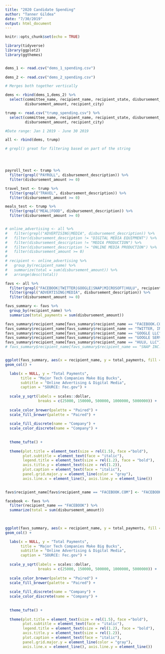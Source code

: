 ```yaml
---
title: "2020 Candidate Spending"
author: "Tanner Gildea"
date: "7/30/2019"
output: html_document
---
```


```r
knitr::opts_chunk$set(echo = TRUE)

library(tidyverse)
library(ggplot2)
library(ggthemes)


dems_1 <- read.csv("dems_1_spending.csv")
  
dems_2 <- read.csv("dems_2_spending.csv")

# Merges both together vertically

dems <- rbind(dems_1,dems_2) %>% 
  select(committee_name, recipient_name, recipient_state, disbursement_description, disbursement_date, 
         disbursement_amount, recipient_city)

trump <- read.csv("trump_spending.csv") %>% 
  select(committee_name, recipient_name, recipient_state, disbursement_description, disbursement_date, 
         disbursement_amount, recipient_city)

#Date range: Jan 1 2019 - June 30 2019

all <- rbind(dems, trump)
```


```r

# grepl() great for filtering based on part of the string




payroll_test <- trump %>% 
  filter(grepl("PAYROLL", disbursement_description)) %>% 
  filter(disbursement_amount >= 0)

travel_test <- trump %>% 
  filter(grepl("TRAVEL", disbursement_description)) %>% 
  filter(disbursement_amount >= 0)

meals_test <- trump %>% 
  filter(grepl("MEAL|FOOD", disbursement_description)) %>% 
  filter(disbursement_amount >= 0)



```


```r
# online_advertising <- all %>% 
#   filter(grepl("ADVERTISING|MEDIA", disbursement_description)) %>% 
#   filter(disbursement_description != "DIGITAL MEDIA EQUIPMENT") %>% 
#   filter(disbursement_description != "MEDIA PRODUCTION") %>% 
#   filter(disbursement_description != "ONLINE MEDIA PRODUCTION") %>% 
#   filter(disbursement_amount >= 0)
# 
# recipient <- online_advertising %>% 
#   group_by(recipient_name) %>% 
#   summarize(total = sum(disbursement_amount)) %>% 
#   arrange(desc(total))  

favs <- all %>% 
  filter(grepl("FACEBOOK|TWITTER|GOOGLE|SNAP|MICROSOFT|HULU", recipient_name)) %>% 
  filter(grepl("ADVERTISING|MEDIA", disbursement_description)) %>% 
  filter(disbursement_amount >= 0)

favs_summary <- favs %>% 
  group_by(recipient_name) %>% 
  summarize(total_payments = sum(disbursement_amount))

favs_summary$recipient_name[favs_summary$recipient_name == "FACEBOOK.COM"] <- "FACEBOOK"
favs_summary$recipient_name[favs_summary$recipient_name == "TWITTER, INC"] <- "TWITTER"
favs_summary$recipient_name[favs_summary$recipient_name == "GOOGLE LLC"] <- "GOOGLE"
favs_summary$recipient_name[favs_summary$recipient_name == "GOOGLE SERVICES"] <- "GOOGLE"
favs_summary$recipient_name[favs_summary$recipient_name == "HULU, LLC"] <- "HULU"
# favs_summary$recipient_name[favs_summary$recipient_name == "SNAP INC., LLC"] <- "SNAPCHAT"


ggplot(favs_summary, aes(x = recipient_name, y = total_payments, fill = recipient_name)) +
geom_col() +

  labs(x = NULL, y = "Total Payments",
       title = "Major Tech Companies Make Big Bucks",
       subtitle = "Online Advertising & Digital Media",
       caption = "SOURCE: Fec.gov") +
  
  scale_y_sqrt(labels = scales::dollar,
               breaks = c(25000, 150000, 500000, 1000000, 5000000)) +
  
  scale_color_brewer(palette = "Paired") +
  scale_fill_brewer(palette = "Paired") +
  
  scale_fill_discrete(name = "Company") +
  scale_color_discrete(name = "Company") +
  
  
  theme_tufte() +
  
  theme(plot.title = element_text(size = rel(1.5), face ="bold"),
        plot.subtitle = element_text(face = "italic"),
        legend.title = element_text(size = rel(1.2), face = "bold"),
        axis.title.y = element_text(size = rel(1.2)),
        plot.caption = element_text(face = "italic"),
        panel.grid.major.y = element_line(color = "gray"),
        axis.line.x = element_line(), axis.line.y = element_line())
  
```


```r

favs$recipient_name[favs$recipient_name == "FACEBOOK.COM"] <- "FACEBOOK"

facebook <- favs %>% 
  filter(recipient_name == "FACEBOOK") %>% 
  summarize(total = sum(disbursement_amount))
  
  

ggplot(favs_summary, aes(x = recipient_name, y = total_payments, fill = recipient_name)) +
geom_col() +

  labs(x = NULL, y = "Total Payments",
       title = "Major Tech Companies Make Big Bucks",
       subtitle = "Online Advertising & Digital Media",
       caption = "SOURCE: Fec.gov") +
  
  scale_y_sqrt(labels = scales::dollar,
               breaks = c(25000, 150000, 500000, 1000000, 5000000)) +
  
  scale_color_brewer(palette = "Paired") +
  scale_fill_brewer(palette = "Paired") +
  
  scale_fill_discrete(name = "Company") +
  scale_color_discrete(name = "Company") +
  
  
  theme_tufte() +
  
  theme(plot.title = element_text(size = rel(1.5), face ="bold"),
        plot.subtitle = element_text(face = "italic"),
        legend.title = element_text(size = rel(1.2), face = "bold"),
        axis.title.y = element_text(size = rel(1.2)),
        plot.caption = element_text(face = "italic"),
        panel.grid.major.y = element_line(color = "gray"),
        axis.line.x = element_line(), axis.line.y = element_line())
  

```
